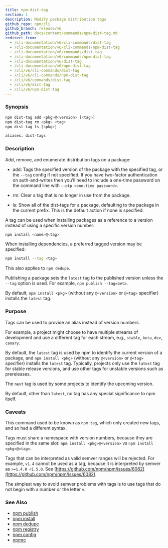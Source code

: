 ```yaml
---
title: npm-dist-tag
section: 1
description: Modify package distribution tags
github_repo: npm/cli
github_branch: release/v6
github_path: docs/content/commands/npm-dist-tag.md
redirect_from:
  - /cli-documentation/v6/cli-commands/dist-tag
  - /cli-documentation/v6/cli-commands/npm-dist-tag
  - /cli-documentation/v6/commands/dist-tag
  - /cli-documentation/v6/commands/npm-dist-tag
  - /cli-documentation/v6/dist-tag
  - /cli-documentation/v6/npm-dist-tag
  - /cli/v6/cli-commands/dist-tag
  - /cli/v6/cli-commands/npm-dist-tag
  - /cli/v6/commands/dist-tag
  - /cli/v6/dist-tag
  - /cli/v6/npm-dist-tag
---
```


### Synopsis

```bash
npm dist-tag add <pkg>@<version> [<tag>]
npm dist-tag rm <pkg> <tag>
npm dist-tag ls [<pkg>]

aliases: dist-tags
```

### Description

Add, remove, and enumerate distribution tags on a package:

- add: Tags the specified version of the package with the specified tag, or the `--tag` config if not specified. If you have two-factor authentication on auth-and-writes then you’ll need to include a one-time password on the command line with `--otp <one-time password>`.

- rm: Clear a tag that is no longer in use from the package.

- ls: Show all of the dist-tags for a package, defaulting to the package in the current prefix. This is the default action if none is specified.

A tag can be used when installing packages as a reference to a version instead of using a specific version number:

```bash
npm install <name>@<tag>
```

When installing dependencies, a preferred tagged version may be specified:

```bash
npm install --tag <tag>
```

This also applies to `npm dedupe`.

Publishing a package sets the `latest` tag to the published version unless the `--tag` option is used. For example, `npm publish --tag=beta`.

By default, `npm install <pkg>` (without any `@<version>` or `@<tag>` specifier) installs the `latest` tag.

### Purpose

Tags can be used to provide an alias instead of version numbers.

For example, a project might choose to have multiple streams of development and use a different tag for each stream, e.g., `stable`, `beta`, `dev`, `canary`.

By default, the `latest` tag is used by npm to identify the current version of a package, and `npm install <pkg>` (without any `@<version>` or `@<tag>` specifier) installs the `latest` tag. Typically, projects only use the `latest` tag for stable release versions, and use other tags for unstable versions such as prereleases.

The `next` tag is used by some projects to identify the upcoming version.

By default, other than `latest`, no tag has any special significance to npm itself.

### Caveats

This command used to be known as `npm tag`, which only created new tags, and so had a different syntax.

Tags must share a namespace with version numbers, because they are specified in the same slot: `npm install <pkg>@<version>` vs `npm install <pkg>@<tag>`.

Tags that can be interpreted as valid semver ranges will be rejected. For example, `v1.4` cannot be used as a tag, because it is interpreted by semver as `>=1.4.0 <1.5.0`. See [https://github.com/npm/npm/issues/6082](https://github.com/npm/npm/issues/6082).

The simplest way to avoid semver problems with tags is to use tags that do not begin with a number or the letter `v`.

### See Also

- [npm publish](/cli/v6/commands/npm-publish)
- [npm install](/cli/v6/commands/npm-install)
- [npm dedupe](/cli/v6/commands/npm-dedupe)
- [npm registry](/cli/v6/using-npm/registry)
- [npm config](/cli/v6/commands/npm-config)
- [npmrc](/cli/v6/configuring-npm/npmrc)
